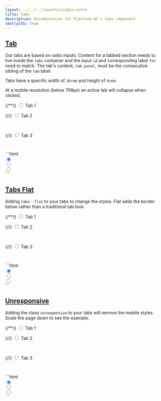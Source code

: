 ```yaml
---
layout: ../../../layouts/single.astro
title: Tabs
description: Documentation for Platform UI's tabs component.
skellyCSS: true
---
```


## [Tab](#tab)

Our tabs are based on radio inputs. Content for a tabbed section needs to live inside the `tabs` container and the input `id` and corresponding label `for` need to match.
The tab's content, `tab-panel`, must be the consecutive sibling of the `tab` label.

Tabs have a specific width of `16rem` and height of `4rem`.

At a mobile resolution (below 768px) an active tab will collapse when clicked. 

<Codedemo>
<div class="tabs">
  {/*<!-- Tab 1 -->*/}
  <input type="radio" id="tab-input-a" name="tabs" checked/>
  <label for="tab-input-a" class="tab"><i class="pi-folder-open" focusable="false" aria-hidden="hidden"></i> Tab 1</label>
  <div class="tab-panel">
    <p class="skeleton" data-lines="4" role="presentation"></p>
  </div>

  {/*<!-- Tab 2 -->*/}
  <input type="radio" id="tab-input-b" name="tabs"/>
  <label for="tab-input-b" class="tab"><i class="pi-folder" focusable="false" aria-hidden="hidden"></i> Tab 2</label>
  <div class="tab-panel">
    <div class="flex">
      <img class="skeleton-image skeleton-image--lg mb-3" role="presentation"/>
      <img class="skeleton-image skeleton-image--lg skeleton-image--circle mb-3" role="presentation"/>
    </div>
  </div>

  {/*<!-- Tab 3 -->*/}
  <input type="radio" id="tab-input-c" name="tabs"/>
  <label for="tab-input-c" class="tab"><i class="pi-users" focusable="false" aria-hidden="hidden"></i> Tab 3</label>
  <div class="tab-panel">
    <img class="skeleton-image skeleton-image--lg mb-3" role="presentation"/>
    <h2 class="skeleton skeleton--md" role="presentation"></h2>
    <p class="skeleton" data-lines="3" role="presentation"></p>
  </div>
</div>
</Codedemo>

<Codemarkup>
```html
<div class="tabs">
  <!-- Tab 1 -->
  <input type="radio" id="tab-input-a" name="tabs" checked/>
  <label for="tab-input-a" class="tab">
    <!-- Tab label goes here! -->
  </label>
  <div class="tab-panel">
    <!-- Tab content goes here! -->
  </div>
  <!-- Tab 2 -->
  <input type="radio" id="tab-input-b" name="tabs"/>
  <label for="tab-input-b" class="tab">
    <!-- Tab label goes here! -->
  </label>
  <div class="tab-panel">
    <!-- Tab content goes here! -->
  </div>
  <!-- Tab 3 -->
  <input type="radio" id="tab-input-c" name="tabs"/>
  <label for="tab-input-c" class="tab">
    <!-- Tab label goes here! -->
  </label>
  <div class="tab-panel">
    <!-- Tab content goes here! -->
  </div>
</div>
```
</Codemarkup>

<Modifiers>
<Modifiersrow 
  modifier="tabs--flat"
  behavior="Removes tab borders." 
/>
<Modifiersrow 
  modifier="unresponsive"
  behavior="Removes responsive behavior." 
/>
</Modifiers>

## [Tabs Flat](#tabs-flat)

Adding `tabs--flat` to your tabs to change the styles. Flat adds the border below rather than a traditional tab look.

<Codedemo>
<div class="tabs tabs--flat">
  {/*<!-- Tab 1 -->*/}
  <input type="radio" id="tab-input-flat-a" name="tabs-flat" checked/>
  <label for="tab-input-flat-a" class="tab"><i class="pi-folder-open" focusable="false" aria-hidden="hidden"></i> Tab 1</label>
  <div class="tab-panel">
    <p class="skeleton" data-lines="4" role="presentation"></p>
  </div>

  {/*<!-- Tab 2 -->*/}
  <input type="radio" id="tab-input-flat-b" name="tabs-flat"/>
  <label for="tab-input-flat-b" class="tab"><i class="pi-folder" focusable="false" aria-hidden="hidden"></i> Tab 2</label>
  <div class="tab-panel">
    <div class="flex">
      <img class="skeleton-image skeleton-image--lg mb-3" role="presentation"/>
      <img class="skeleton-image skeleton-image--lg skeleton-image--circle mb-3" role="presentation"/>
    </div>
  </div>

  {/*<!-- Tab 3 -->*/}
  <input type="radio" id="tab-input-flat-c" name="tabs-flat"/>
  <label for="tab-input-flat-c" class="tab"><i class="pi-users" focusable="false" aria-hidden="hidden"></i> Tab 3</label>
  <div class="tab-panel">
    <img class="skeleton-image skeleton-image--lg mb-3" role="presentation"/>
    <h2 class="skeleton skeleton--md" role="presentation"></h2>
    <p class="skeleton" data-lines="3" role="presentation"></p>
  </div>
</div>
</Codedemo>

<Codemarkup>
```html
<div class="tabs tabs--flat">
  <!-- Tab 1 -->
  <input type="radio" id="tab-input-flat-a" name="tabs-flat" checked/>
  <label for="tab-input-flat-a" class="tab">
    <!-- Tab label goes here! -->
  </label>
  <div class="tab-panel">
    <!-- Tab content goes here! -->
  </div>
  <!-- Tab 2 -->
  <input type="radio" id="tab-input-flat-b" name="tabs-flat"/>
  <label for="tab-input-flat-b" class="tab">
    <!-- Tab label goes here! -->
  </label>
  <div class="tab-panel">
    <!-- Tab content goes here! -->
  </div>
  <!-- Tab 3 -->
  <input type="radio" id="tab-input-flat-c" name="tabs-flat"/>
  <label for="tab-input-flat-c" class="tab">
    <!-- Tab label goes here! -->
  </label>
  <div class="tab-panel">
    <!-- Tab content goes here! -->
  </div>
</div>
```
</Codemarkup>

## [Unresponsive](#unresponsive)

Adding the class `unresponsive` to your tabs will remove the mobile styles. Scale the page down to see the example.

<Codedemo>
<div class="tabs tabs--flat unresponsive">
  {/*<!-- Tab 1 -->*/}
  <input type="radio" id="tab-input-unresponsive-a" name="tabs-unresponsive" checked/>
  <label for="tab-input-unresponsive-a" class="tab"><i class="pi-folder-open" focusable="false" aria-hidden="hidden"></i> Tab 1</label>
  <div class="tab-panel">
    <p class="skeleton" data-lines="4" role="presentation"></p>
  </div>

  {/*<!-- Tab 2 -->*/}
  <input type="radio" id="tab-input-unresponsive-b" name="tabs-unresponsive"/>
  <label for="tab-input-unresponsive-b" class="tab"><i class="pi-folder" focusable="false" aria-hidden="hidden"></i> Tab 2</label>
  <div class="tab-panel">
    <div class="flex">
      <img class="skeleton-image skeleton-image--lg mb-3" role="presentation"/>
      <img class="skeleton-image skeleton-image--lg skeleton-image--circle mb-3" role="presentation"/>
    </div>
  </div>

  {/*<!-- Tab 3 -->*/}
  <input type="radio" id="tab-input-unresponsive-c" name="tabs-unresponsive"/>
  <label for="tab-input-unresponsive-c" class="tab"><i class="pi-users" focusable="false" aria-hidden="hidden"></i> Tab 3</label>
  <div class="tab-panel">
    <img class="skeleton-image skeleton-image--lg mb-3" role="presentation"/>
    <h2 class="skeleton skeleton--md" role="presentation"></h2>
    <p class="skeleton" data-lines="3" role="presentation"></p>
  </div>
</div>
</Codedemo>

<Codemarkup>
```html
<div class="tabs tabs--flat unresponsive">
  <!-- Tab 1 -->
  <input type="radio" id="tab-input-unresponsive-a" name="tabs-unresponsive" checked/>
  <label for="tab-input-unresponsive-a" class="tab">
    <!-- Tab label goes here! -->
  </label>
  <div class="tab-panel">
    <!-- Tab content goes here! -->
  </div>
  <!-- Tab 2 -->
  <input type="radio" id="tab-input-unresponsive-b" name="tabs-unresponsive"/>
  <label for="tab-input-unresponsive-b" class="tab">
    <!-- Tab label goes here! -->
  </label>
  <div class="tab-panel">
    <!-- Tab content goes here! -->
  </div>
  <!-- Tab 3 -->
  <input type="radio" id="tab-input-unresponsive-c" name="tabs-unresponsive"/>
  <label for="tab-input-unresponsive-c" class="tab">
    <!-- Tab label goes here! -->
  </label>
  <div class="tab-panel">
    <!-- Tab content goes here! -->
  </div>
</div>
```
</Codemarkup>
